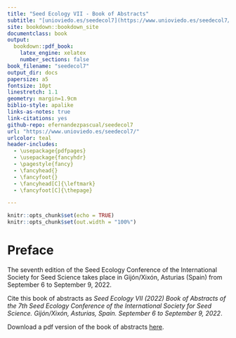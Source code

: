 ```yaml
--- 
title: "Seed Ecology VII - Book of Abstracts"
subtitle: "[unioviedo.es/seedecol7](https://www.unioviedo.es/seedecol7/)"
site: bookdown::bookdown_site
documentclass: book
output: 
  bookdown::pdf_book:
    latex_engine: xelatex
    number_sections: false
book_filename: "seedecol7"
output_dir: docs
papersize: a5
fontsize: 10pt
linestretch: 1.1
geometry: margin=1.9cm
biblio-style: apalike
links-as-notes: true
link-citations: yes
github-repo: efernandezpascual/seedecol7
url: "https://www.unioviedo.es/seedecol7/"
urlcolor: teal
header-includes:
  - \usepackage{pdfpages}
  - \usepackage{fancyhdr}
  - \pagestyle{fancy}
  - \fancyhead{}
  - \fancyfoot{}
  - \fancyhead[C]{\leftmark}
  - \fancyfoot[C]{\thepage}

---
```


```r
knitr::opts_chunk$set(echo = TRUE)
knitr::opts_chunk$set(out.width = "100%")
```

# Preface {-}

The seventh edition of the Seed Ecology Conference of the International Society for Seed Science takes place in Gijón/Xixón, Asturias (Spain) from September 6 to September 9, 2022.

Cite this book of abstracts as *Seed Ecology VII (2022) Book of Abstracts of the 7th Seed Ecology Conference of the International Society for Seed Science. Gijón/Xixón, Asturias, Spain. September 6 to September 9, 2022*.

Download a pdf version of the book of abstracts [here](https://raw.githubusercontent.com/efernandezpascual/seedecol7/main/docs/seedecol7.pdf). 